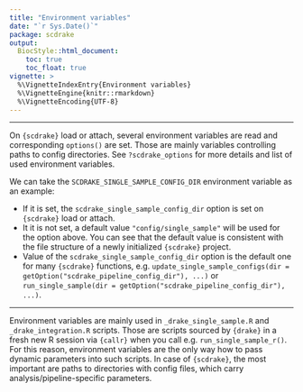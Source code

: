```yaml
---
title: "Environment variables"
date: "`r Sys.Date()`"
package: scdrake
output:
  BiocStyle::html_document:
    toc: true
    toc_float: true
vignette: >
  %\VignetteIndexEntry{Environment variables}
  %\VignetteEngine{knitr::rmarkdown}
  %\VignetteEncoding{UTF-8}  
---
```


<script>
$(document).ready(function(){
  $('[data-toggle="tooltip"]').tooltip(); 
});
</script>

***

On `{scdrake}` load or
<a data-toggle="tooltip" title="(i.e. when you call some function from a package, e.g. `drake::run_single_sample_r()`)">attach</a>,
several environment variables are read and corresponding `options()` are set. Those are mainly variables controlling
paths to config directories. See `?scdrake_options` for more details and list of used environment variables.

We can take the `SCDRAKE_SINGLE_SAMPLE_CONFIG_DIR` environment variable as an example:

- If it is set, the `scdrake_single_sample_config_dir` option is set on `{scdrake}` load or attach.
- It it is not set, a default value `"config/single_sample"` will be used for the option above.
  You can see that the default value is consistent with the file structure of a newly initialized `{scdrake}` project.
- Value of the `scdrake_single_sample_config_dir` option is the default one for many `{scdrake}` functions, e.g.
  `update_single_sample_configs(dir = getOption("scdrake_pipeline_config_dir"), ...)` or
  `run_single_sample(dir = getOption("scdrake_pipeline_config_dir"), ...)`.

***

Environment variables are mainly used in `_drake_single_sample.R` and `_drake_integration.R` scripts.
Those are scripts sourced by `{drake}` in a fresh new R session via `{callr}` when you call e.g. `run_single_sample_r()`.
For this reason, environment variables are the only way how to pass dynamic parameters into such scripts.
In case of `{scdrake}`, the most important are paths to directories with config files, which carry
analysis/pipeline-specific parameters.
